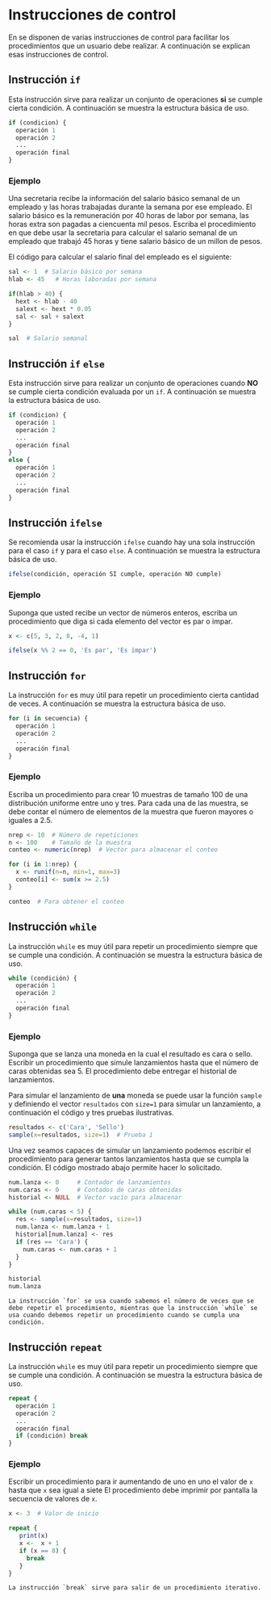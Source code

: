 # Instrucciones de control \label{bucles}

En \proglang{R} se disponen de varias instrucciones de control para facilitar los procedimientos que un usuario debe realizar. A continuación se explican esas instrucciones de control.

## Instrucción `if` \index{if}
Esta instrucción sirve para realizar un conjunto de operaciones __si__ se cumple cierta condición. A continuación se muestra la estructura básica de uso.

```r
if (condicion) {
  operación 1
  operación 2
  ...
  operación final
}
```

### Ejemplo {-}
Una secretaria recibe la información del salario básico semanal de un empleado y las horas trabajadas durante la semana por ese empleado. El salario básico es la remuneración por 40 horas de labor por semana, las horas extra son pagadas a ciencuenta mil pesos. Escriba el procedimiento en \proglang{R} que debe usar la secretaria para calcular el salario semanal de un empleado que trabajó 45 horas y tiene salario básico de un millon de pesos.

El código para calcular el salario final del empleado es el siguiente:
```r
sal <- 1  # Salario básico por semana
hlab <- 45   # Horas laboradas por semana

if(hlab > 40) {
  hext <- hlab - 40
  salext <- hext * 0.05
  sal <- sal + salext
}

sal  # Salario semanal
```

## Instrucción `if` `else` \index{else}
Esta instrucción sirve para realizar un conjunto de operaciones cuando __NO__ se cumple cierta condición evaluada por un `if`. A continuación se muestra la estructura básica de uso.

```r
if (condicion) {
  operación 1
  operación 2
  ...
  operación final
}
else {
  operación 1
  operación 2
  ...
  operación final
}
```

## Instrucción `ifelse` \index{ifelse}
Se recomienda usar la instrucción `ifelse` cuando hay una sola instrucción para el caso `if` y para el caso `else`. A continuación se muestra la estructura básica de uso.

```r
ifelse(condición, operación SI cumple, operación NO cumple)
```

### Ejemplo {-}
Suponga que usted recibe un vector de números enteros, escriba un procedimiento que diga si cada elemento del vector es par o impar.

```r
x <- c(5, 3, 2, 8, -4, 1)

ifelse(x %% 2 == 0, 'Es par', 'Es impar')
```

## Instrucción `for` \index{for}
La instrucción `for` es muy útil para repetir un procedimiento cierta cantidad de veces. A continuación se muestra la estructura básica de uso.

```r
for (i in secuencia) {
  operación 1
  operación 2
  ...
  operación final
}
```

### Ejemplo {-}
Escriba un procedimiento para crear 10 muestras de tamaño 100 de una distribución uniforme entre uno y tres. Para cada una de las muestra, se debe contar el número de elementos de la muestra que fueron mayores o iguales a 2.5.

```r
nrep <- 10  # Número de repeticiones
n <- 100    # Tamaño de la muestra
conteo <- numeric(nrep)  # Vector para almacenar el conteo

for (i in 1:nrep) {
  x <- runif(n=n, min=1, max=3)
  conteo[i] <- sum(x >= 2.5)
}

conteo  # Para obtener el conteo
```

## Instrucción `while` \index{while}
La instrucción `while` es muy útil para repetir un procedimiento siempre que se cumple una condición. A continuación se muestra la estructura básica de uso.

```r
while (condición) {
  operación 1
  operación 2
  ...
  operación final
}
```

### Ejemplo {-}
Suponga que se lanza una moneda en la cual el resultado es cara o sello. Escribir un procedimiento que simule lanzamientos hasta que el número de caras obtenidas sea 5. El procedimiento debe entregar el historial de lanzamientos.

Para simular el lanzamiento de __una__ moneda se puede usar la función `sample` y definiendo el vector `resultados` con `size=1` para simular un lanzamiento, a continuación el código y tres pruebas ilustrativas.

```r
resultados <- c('Cara', 'Sello')
sample(x=resultados, size=1)  # Prueba 1
```

Una vez seamos capaces de simular un lanzamiento podemos escribir el procedimiento para generar tantos lanzamientos hasta que se cumpla la condición. El código mostrado abajo permite hacer lo solicitado.

```r
num.lanza <- 0     # Contador de lanzamientos
num.caras <- 0     # Contados de caras obtenidas
historial <- NULL  # Vector vacío para almacenar

while (num.caras < 5) {
  res <- sample(x=resultados, size=1)
  num.lanza <- num.lanza + 1
  historial[num.lanza] <- res
  if (res == 'Cara') {
    num.caras <- num.caras + 1
  }
}

historial
num.lanza
```

```block2
La instrucción `for` se usa cuando sabemos el número de veces que se debe repetir el procedimiento, mientras que la instrucción `while` se usa cuando debemos repetir un procedimiento cuando se cumpla una condición.
```

## Instrucción `repeat` \index{repeat}
La instrucción `while` es muy útil para repetir un procedimiento siempre que se cumple una condición. A continuación se muestra la estructura básica de uso.

```r
repeat {
  operación 1
  operación 2
  ...
  operación final
  if (condición) break
}
```

### Ejemplo {-}
Escribir un procedimiento para ir aumentando de uno en uno el valor de `x` hasta que `x` sea igual a siete El procedimiento debe imprimir por pantalla la secuencia de valores de `x`.

```r
x <- 3  # Valor de inicio

repeat {
   print(x)
   x <-  x + 1
   if (x == 8) {
     break
   }
}
```

```block2
La instrucción `break` sirve para salir de un procedimiento iterativo.
```
